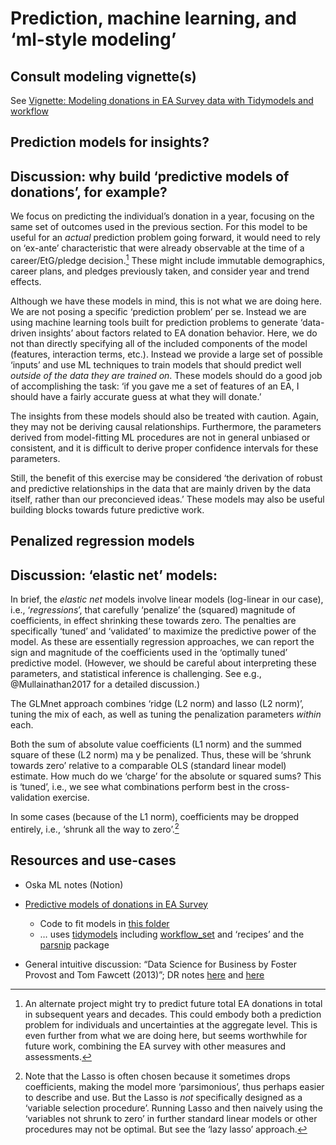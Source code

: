 # Prediction, machine learning, and 'ml-style modeling' {-#modeling}
    

## Consult modeling vignette(s)

See [Vignette: Modeling donations in EA Survey data with Tidymodels and workflow](../vignettes/eas_ml_modeling_vignette.html)


## Prediction models for insights? {#pred-insights}


::: {.callout-note collapse="true"}

## Discussion: why build 'predictive models of donations', for example?

We focus on predicting the individual's donation in a year, focusing on the same set of outcomes used in the previous section. For this model to be useful for an *actual* prediction problem going forward, it would need to rely on 'ex-ante' characteristic that were already observable at the time of a career/EtG/pledge decision.^[An alternate project might try to predict future total EA donations in total in subsequent years and decades. This could embody both a prediction problem for individuals and uncertainties at the aggregate level. This is even further from what we are doing here, but seems worthwhile for future work, combining the EA survey with other measures and assessments.]  These might include immutable demographics, career plans, and pledges previously taken, and consider year and trend effects.

Although we have these models in mind, this is not what we are doing here. We are not posing a specific 'prediction problem' per se. Instead we are using machine learning tools built for prediction problems to generate 'data-driven insights' about factors related to EA donation behavior. Here, we do not than directly specifying all of the included components of the model (features, interaction terms, etc.). Instead we provide a large set of possible 'inputs' and use ML techniques to train models that should predict well *outside of the data they are trained on*. These models should do a good job of accomplishing the task: 'if you gave me a set of features of an EA, I should have a fairly accurate guess at what they will donate.'

The insights from these models should also be treated with caution. Again, they may not be deriving causal relationships. Furthermore, the parameters derived from model-fitting ML procedures are not in general unbiased or consistent, and it is difficult to derive proper confidence intervals for these parameters.

Still, the benefit of this exercise may be considered 'the derivation of robust and predictive relationships in the data that are mainly driven by the data itself, rather than our preconcieved ideas.' These models may also be useful building blocks towards future predictive work.
:::

        
## Penalized regression models {#penalized-reg}

::: {.callout-note collapse="true"}

## Discussion: 'elastic net' models:

In brief, the *elastic net* models involve linear models (log-linear in
our case), i.e., '*regressions*', that carefully 'penalize' the
(squared) magnitude of coefficients, in effect shrinking these towards
zero. The penalties are specifically 'tuned' and 'validated' to maximize
the predictive power of the model. As these are essentially regression
approaches, we can report the sign and magnitude of the coefficients
used in the 'optimally tuned' predictive model. (However, we should be
careful about interpreting these parameters, and statistical inference
is challenging. See e.g., @Mullainathan2017 for a detailed discussion.)



The GLMnet approach combines 'ridge (L2 norm) and lasso (L2 norm)', tuning the mix of each, as well as tuning the penalization parameters *within* each.


Both the sum of absolute value coefficients (L1 norm) and the summed square of these (L2 norm) ma   y be penalized. Thus, these will be 'shrunk towards zero' relative to a comparable OLS (standard linear model)
 estimate. How much do we 'charge' for the absolute or squared sums? This is 'tuned', i.e., we see what combinations perform best in the cross-validation exercise.

In some cases (because of the L1 norm), coefficients may be dropped entirely, i.e., 'shrunk all the way to zero'.^[Note that the Lasso is often chosen because it sometimes drops coefficients, making the model more 'parsimonious', thus perhaps easier to describe and use. But the Lasso is *not* specifically designed as a 'variable selection procedure'. Running Lasso and then naively using the 'variables not shrunk to zero' in further standard linear models or other procedures may not be optimal. But see the 'lazy lasso' approach.]

:::


## Resources and use-cases

- Oska ML notes (Notion)

- [Predictive models of donations in EA Survey](https://rethinkpriorities.github.io/ea_data_public/eas_donations.html#predictive-models)
   - Code to fit models in [this folder](https://github.com/rethinkpriorities/ea-data/tree/master/analysis/predictive)
   - ... uses [tidymodels](https://www.tidymodels.org/) including [workflow_set](https://workflowsets.tidymodels.org/) and 'recipes' and the [parsnip](https://www.tidyverse.org/blog/2018/11/parsnip-0-0-1/) package

- General intuitive discussion: "Data Science for Business by Foster Provost and Tom Fawcett (2013)"; DR notes [here](https://daaronr.github.io/metrics_discussion/n-ds4bs.html) and [here](https://daaronr.github.io/metrics_discussion/control-ml.html)


